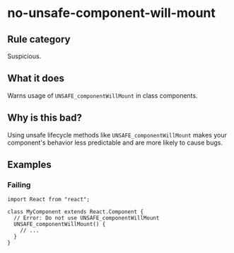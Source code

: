 # no-unsafe-component-will-mount

## Rule category

Suspicious.

## What it does

Warns usage of `UNSAFE_componentWillMount` in class components.

## Why is this bad?

Using unsafe lifecycle methods like `UNSAFE_componentWillMount` makes your component's behavior less predictable and are more likely to cause bugs.

## Examples

### Failing

```tsx {5-7}
import React from "react";

class MyComponent extends React.Component {
  // Error: Do not use UNSAFE_componentWillMount
  UNSAFE_componentWillMount() {
    // ...
  }
}
```
